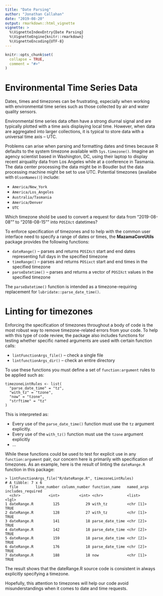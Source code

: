 ```yaml
---
title: "Date Parsing"
author: "Jonathan Callahan"
date: "2019-08-20"
output: rmarkdown::html_vignette
vignette: >
  %\VignetteIndexEntry{Date Parsing}
  %\VignetteEngine{knitr::rmarkdown}
  %\VignetteEncoding{UTF-8}
---
```

  
```r
knitr::opts_chunk$set(
  collapse = TRUE,
  comment = "#>"
)
```

# Environmental Time Series Data

Dates, times and timezones can be frustrating, especially when working with
environmental time series such as those collected by air and water quality
sensors.

Environmental time series data often have a strong diurnal signal and are
typically plotted with a time axis displaying local time. However, when 
data are aggregated into larger collections, it is typical to store data with 
a universal time axis -- UTC.

Problems can arise when parsing and formatting dates and times because R
defaults to the system timezone available with `Sys.timezone()`. Imagine
an agency scientist based in Washington, DC, using their laptop to display 
recent airquality data from Los Angeles while at a conference in Tasmania. The 
data center processing  the data might be in Boudler but the data processing 
machine  might be set to use UTC. Potential timezones 
(availabe with `OlsonNames()`) include:

* `America/New_York`
* `America/Los_Angeles`
* `Australia/Tasmania`
* `America/Denver`
* `UTC`

Which timezone shold be used to convert a request for data from "2019-08-08"" to 
"2018-08-15"" into `POSIXct` datetimes?

To enforce specification of timezones and to help with the common user interface
need to specify a range of dates or times, the **MazamaCoreUtils** package
provides the following functions:

* `dateRange()` -- parses and returns `POSIXct` start and end dates 
representing full days in the specified timezone
* `timeRange()` -- parses and returns `POSixct` start and end times in the 
specified timezone
* `parseDatetime()` -- parses and returns a vector of `POSIXct` values in the
specified timezone

The `parseDatetime()` function is intended as a timezone-requiring replacement 
for `lubridate::parse_date_time()`.

# Linting for timezones

Enforcing the specification of timezones throughout a body of code is the most
robust way to remove timezone-related errors from your code. To help with this
type of code review, the package also includes functions for testing whether
specific named arguments are used with certain function calls:

* `lintFunctionArgs_file()` -- check a single file
* `lintfunctionArgs_dir()` -- check an entire directory

To use these functions you must define a set of `function:argument` rules to be 
applied such as:

```
timezoneLintRules <- list(
  "parse_date_time" = "tz",
  "with_tz" = "tzone",
  "now" = "tzone",
  "strftime" = "tz"
)
```

This is interpreted as:

* Every use of the `parse_date_time()` function must use the `tz` argument
explicitly.
* Every use of the `with_tz()` function must use the `tzone` argument explicitly
* ...

While these functions could be used to test for explicit use in any 
`function:argument` pair, our concern here is primarily with specification of
timezones. As an example, here is the result of linting the `dateRange.R`
function in this package:

```
> lintFunctionArgs_file("R/dateRange.R", timezoneLintRules)
# A tibble: 7 x 6
  file        line_number column_number function_name   named_args includes_required
  <chr>             <int>         <int> <chr>           <list>     <lgl>            
1 dateRange.R         125            29 with_tz         <chr [1]>  TRUE             
2 dateRange.R         128            27 with_tz         <chr [1]>  TRUE             
3 dateRange.R         141            18 parse_date_time <chr [2]>  TRUE             
4 dateRange.R         142            18 parse_date_time <chr [2]>  TRUE             
5 dateRange.R         159            18 parse_date_time <chr [2]>  TRUE             
6 dateRange.R         176            18 parse_date_time <chr [2]>  TRUE             
7 dateRange.R         188            18 now             <chr [1]>  TRUE             
```

The result shows that the dateRange.R source code is consistent in always
explicitly specifying a timezone.

Hopefully, this attention to timezones will help our code avoid 
misunderstandings when it comes to date and time requests.
